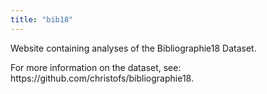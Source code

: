```yaml
---
title: "bib18"
---
```


Website containing analyses of the Bibliographie18 Dataset. 

For more information on the dataset, see: https://github.com/christofs/bibliographie18. 